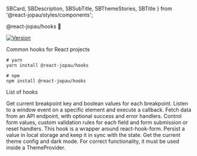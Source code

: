   SBCard,
  SBDescription,
  SBSubTitle,
  SBThemeStories,
  SBTitle
} from '@react-jopau/styles/components';

<Meta title="About" />

<SBThemeStories>

<SBTitle>@react-jopau/hooks 👋</SBTitle>
<p>
  <a href="https://www.npmjs.com/package/@react-jopau/hooks" target="_blank" rel="noreferrer">
    <img alt="Version" src="https://img.shields.io/npm/v/@react-jopau/hooks.svg" />
  </a>
</p>

<SBDescription>Common hooks for React projects</SBDescription>

```shell dark
# yarn
yarn install @react-jopau/hooks

# npm
npm install @react-jopau/hooks
```

<SBSubTitle>List of hooks</SBSubTitle>

<div className="!my-10 grid grid-cols-3 gap-8">

[//]: # 'AUTO-GENERATED-CONTENT:START'

<SBCard title="useBreakpoint" kind="hooks-usebreakpoint">
  Get current breakpoint key and boolean values for each breakpoint.
</SBCard>
<SBCard title="useEventListener" kind="hooks-useeventlistener">
  Listen to a window event on a specific element and execute a callback.
</SBCard>
<SBCard title="useFetch" kind="hooks-usefetch">
  Fetch data from an API endpoint, with optional success and error handlers.
</SBCard>
<SBCard title="useForm" kind="hooks-useform">
  Control form values, custom validation rules for each field and form submission or reset handlers.
  This hook is a wrapper around react-hook-form.
</SBCard>
<SBCard title="useLocalStorage" kind="hooks-uselocalstorage">
  Persist a value in local storage and keep it in sync with the state.
</SBCard>
<SBCard title="useTheme" kind="hooks-usetheme">
  Get the current theme config and dark mode. For correct functionality, it must be used inside a
  ThemeProvider.
</SBCard>

[//]: # 'AUTO-GENERATED-CONTENT:END'

</div>

</SBThemeStories>
